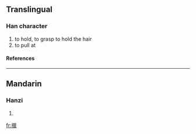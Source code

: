 ==Translingual==
===Han character===
{{Han char|rn=64|rad=手|as=15|sn=18|four=5201<sub>6</sub>|canj=手女女女 (QVVV)}}
# to hold, to grasp to hold the hair
# to pull at
====References====
{{Han ref|kx=0461.110|dkj=12902|dj=0810.170|hdz=31982.020|uh=64F8|ud=25848|bh=EFD4|bd=61396}}

----
==Mandarin==
===Hanzi===
{{cmn-hanzi|pin=[[liè]] ([[lie4]])|wg=lieh<sup>4</sup>}}
# {{defn|Mandarin}}

[[fr:擸]]